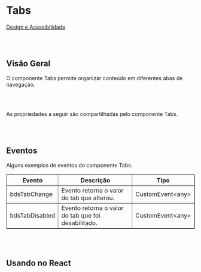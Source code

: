 
# Tabs

[Design e Acessibilidade](https://www.figma.com/design/2bBnJVKkG09JPWCFBIcD1y/%5BDS%5D-Components?m=auto&node-id=88-4015&t=TyXNmrAZbhl7DmWw-1)

<br></br>

## Visão Geral

O componente Tabs permite organizar conteúdo em diferentes abas de navegação.

<Canvas of={TabsStories.Properties}></Canvas>

<Meta isTemplate />

<br></br>

As propriedades a seguir são compartilhadas pelo componente Tabs.

<Controls />

<br></br>

## Eventos

Alguns exemplos de eventos do componente Tabs.
<table border="1">
  <thead>
    <tr>
      <th>Evento</th>
      <th>Descrição</th>
      <th>Tipo</th>
    </tr>
  </thead>
  <tbody>
    <tr>
      <td>bdsTabChange</td>
      <td>Evento retorna o valor do tab que alterou.</td>
      <td>CustomEvent&lt;any&gt;</td>
    </tr>
    <tr>
      <td>bdsTabDisabled</td>
      <td>Evento retorna o valor do tab que foi desabilitado.</td>
      <td>CustomEvent&lt;any&gt;</td>
    </tr>
  </tbody>
</table>


<Source of={TabsStories.Events} />

<br></br>

## Usando no React

<Source of={TabsStories.FrameworkReact} />
